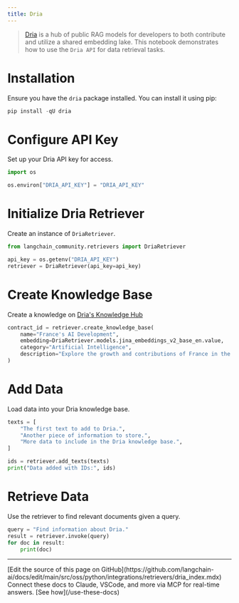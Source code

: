 ```yaml
---
title: Dria
---
```


>[Dria](https://dria.co/) is a hub of public RAG models for developers to both contribute and utilize a shared embedding lake. This notebook demonstrates how to use the `Dria API` for data retrieval tasks.

# Installation

Ensure you have the `dria` package installed. You can install it using pip:

```python
pip install -qU dria
```

# Configure API Key

Set up your Dria API key for access.

```python
import os

os.environ["DRIA_API_KEY"] = "DRIA_API_KEY"
```

# Initialize Dria Retriever

Create an instance of `DriaRetriever`.

```python
from langchain_community.retrievers import DriaRetriever

api_key = os.getenv("DRIA_API_KEY")
retriever = DriaRetriever(api_key=api_key)
```

# **Create Knowledge Base**

Create a knowledge on [Dria's Knowledge Hub](https://dria.co/knowledge)

```python
contract_id = retriever.create_knowledge_base(
    name="France's AI Development",
    embedding=DriaRetriever.models.jina_embeddings_v2_base_en.value,
    category="Artificial Intelligence",
    description="Explore the growth and contributions of France in the field of Artificial Intelligence.",
)
```

# Add Data

Load data into your Dria knowledge base.

```python
texts = [
    "The first text to add to Dria.",
    "Another piece of information to store.",
    "More data to include in the Dria knowledge base.",
]

ids = retriever.add_texts(texts)
print("Data added with IDs:", ids)
```

# Retrieve Data

Use the retriever to find relevant documents given a query.

```python
query = "Find information about Dria."
result = retriever.invoke(query)
for doc in result:
    print(doc)
```

---

<Callout icon="pen-to-square" iconType="regular">
    [Edit the source of this page on GitHub](https://github.com/langchain-ai/docs/edit/main/src/oss/python/integrations/retrievers/dria_index.mdx)
</Callout>
<Tip icon="terminal" iconType="regular">
    Connect these docs to Claude, VSCode, and more via MCP for    real-time answers. [See how](/use-these-docs)
</Tip>
